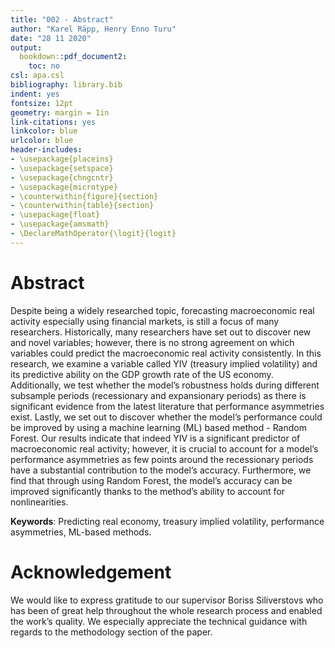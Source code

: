```yaml
---
title: "002 - Abstract"
author: "Karel Räpp, Henry Enno Turu"
date: "28 11 2020"
output: 
  bookdown::pdf_document2:
    toc: no
csl: apa.csl
bibliography: library.bib
indent: yes
fontsize: 12pt
geometry: margin = 1in
link-citations: yes
linkcolor: blue
urlcolor: blue
header-includes:
- \usepackage{placeins}
- \usepackage{setspace}
- \usepackage{chngcntr}
- \usepackage{microtype}
- \counterwithin{figure}{section}
- \counterwithin{table}{section}
- \usepackage{float}
- \usepackage{amsmath}
- \DeclareMathOperator{\logit}{logit}
---
```




\singlespacing

# Abstract {-}

Despite being a widely researched topic, forecasting macroeconomic real activity especially using financial markets, is still a focus of many researchers. Historically, many researchers have set out to discover new and novel variables; however, there is no strong agreement on which variables could predict the macroeconomic real activity consistently. In this research, we examine a variable called YIV (treasury implied volatility) and its predictive ability on the GDP growth rate of the US economy. Additionally, we test whether the model’s robustness holds during different subsample periods (recessionary and expansionary periods) as there is significant evidence from the latest literature that performance asymmetries exist. Lastly, we set out to discover whether the model’s performance could be improved by using a machine learning (ML) based method - Random Forest. Our results indicate that indeed YIV is a significant predictor of macroeconomic real activity; however, it is crucial to account for a model’s performance asymmetries as few points around the recessionary periods have a substantial contribution to the model’s accuracy. Furthermore, we find that through using Random Forest, the model’s accuracy can be improved significantly thanks to the method’s ability to account for nonlinearities.



\begingroup
\noindent 
**Keywords**: Predicting real economy, treasury implied volatility, performance asymmetries, ML-based methods.
\endgroup

# Acknowledgement {-}

We would like to express gratitude to our supervisor Boriss Siliverstovs who has been of great help throughout the whole research process and enabled the work's quality. We especially appreciate the technical guidance with regards to the methodology section of the paper.




